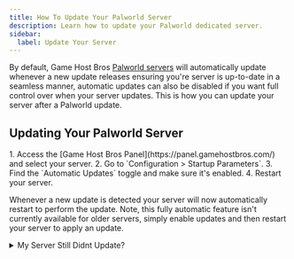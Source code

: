 ```yaml
---
title: How To Update Your Palworld Server
description: Learn how to update your Palworld dedicated server.
sidebar:
  label: Update Your Server
---
```


By default, Game Host Bros [Palworld servers](https://www.gamehostbros.com/palworld-server-hosting/) will automatically update whenever a new update releases ensuring you're server is up-to-date in a seamless manner, automatic updates can also be disabled if you want full control over when your server updates. This is how you can update your server after a Palworld update. 

## Updating Your Palworld Server

<Steps>
1. Access the [Game Host Bros Panel](https://panel.gamehostbros.com/) and select your server.
2. Go to `Configuration > Startup Parameters`.
3. Find the `Automatic Updates` toggle and make sure it's enabled.
4. Restart your server.
</Steps>

Whenever a new update is detected your server will now automatically restart to perform the update. Note, this fully automatic feature isn't currently available for older servers, simply enable updates and then restart your server to apply an update.

<details>
<summary>My Server Still Didnt Update?</summary>

Ensure Automatic Updates is enabled in Configuration > Startup Parameters and then manually restart your server to forcefully check for an update, if your server still won't update go to `Tools > Mod Manager` and install the Stuck Update Fix, then try again.

If you've done all the above then [reach out to a bro on Discord](https://discord.gg/FN4XgbAwzr) or via a [Support Ticket](http://portal.gamehostbros.com/). We will help you get your server back up and running asap.
</details>

